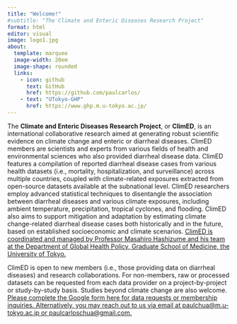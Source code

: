 ```yaml
---
title: "Welcome!"
#subtitle: "The Climate and Enteric Diseases Research Project"
format: html
editor: visual
image: logo1.jpg
about:
  template: marquee
  image-width: 20em
  image-shape: rounded
  links: 
    - icon: github
      text: GitHub
      href: https://github.com/paulcarlos/
    - text: "UTokyo-GHP"
      href: https://www.ghp.m.u-tokyo.ac.jp/
---
```


The **Climate and Enteric Diseases Research Project**, or **ClimED**, is an international collaborative research aimed at generating robust scientific evidence on climate change and enteric or diarrheal diseases. ClimED members are scientists and experts from various fields of health and environmental sciences who also provided diarrheal disease data. ClimED features a compilation of reported diarrheal disease cases from various health datasets (i.e., mortality, hospitalization, and surveillance) across multiple countries, coupled with climate-related exposures extracted from open-source datasets available at the subnational level. ClimED researchers employ advanced statistical techniques to disentangle the association between diarrheal diseases and various climate exposures, including ambient temperature, precipitation, tropical cyclones, and flooding. ClimED also aims to support mitigation and adaptation by estimating climate change-related diarrheal disease cases both historically and in the future, based on established socioeconomic and climate scenarios. [ClimED is coordinated and managed by Professor Masahiro Hashizume and his team at the Department of Global Health Policy, Graduate School of Medicine, the University of Tokyo.]{.underline}

ClimED is open to new members (i.e., those providing data on diarrheal diseases) and research collaborations. For non-members, raw or processed datasets can be requested from each data provider on a project-by-project or study-by-study basis. Studies beyond climate change are also welcome. [Please complete the Google form here for data requests or membership inquiries. Alternatively, you may reach out to us via email at paulchua\@m.u-tokyo.ac.jp or paulcarloschua\@gmail.com.]{.underline}
